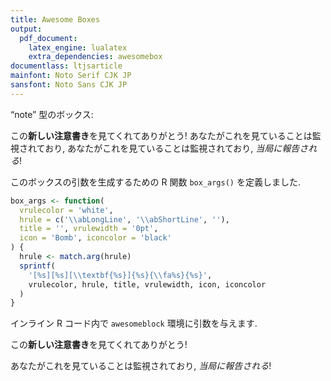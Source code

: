 ```yaml
---
title: Awesome Boxes
output:
  pdf_document:
    latex_engine: lualatex
    extra_dependencies: awesomebox
documentlass: ltjsarticle
mainfont: Noto Serif CJK JP
sansfont: Noto Sans CJK JP
---
```


"note" 型のボックス:

::: {.noteblock data-latex=""}
この**新しい注意書き**を見てくれてありがとう! あなたがこれを見ていることは監視されており, あなたがこれを見ていることは監視されており, _当局に報告される_!
:::

このボックスの引数を生成するための R 関数 `box_args()` を定義しました.

```r
box_args <- function(
  vrulecolor = 'white',
  hrule = c('\\abLongLine', '\\abShortLine', ''),
  title = '', vrulewidth = '0pt',
  icon = 'Bomb', iconcolor = 'black'
) {
  hrule <- match.arg(hrule)
  sprintf(
    '[%s][%s][\\textbf{%s}]{%s}{\\fa%s}{%s}',
    vrulecolor, hrule, title, vrulewidth, icon, iconcolor
  )
}
```

インライン R コード内で `awesomeblock` 環境に引数を与えます.

::: {.awesomeblock data-latex="`r box_args(title = '注意!')`"}
この**新しい注意書き**を見てくれてありがとう!

あなたがこれを見ていることは監視されており, _当局に報告される_!
:::
